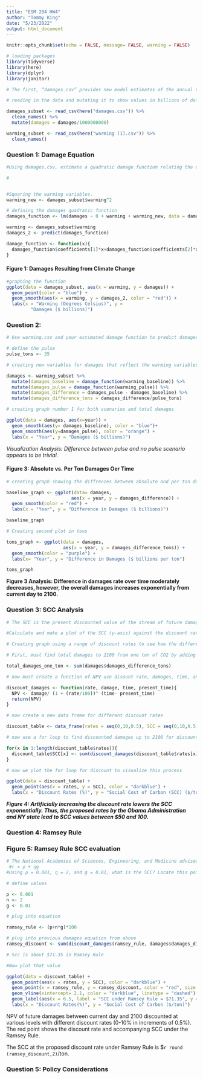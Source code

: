 ```yaml
---
title: "ESM 204 HW4"
author: "Tommy King"
date: "5/23/2022"
output: html_document
---
```


```r
knitr::opts_chunk$set(echo = FALSE, message= FALSE, warning = FALSE)

# loading packages 
library(tidyverse)
library(here)
library(dplyr)
library(janitor)

# The first, “damages.csv” provides new model estimates of the annual total damages from climate change at different levels of warming (in degrees C). The second dataset, “warming.csv” contains estimates of a baseline future climate trajectory (in degrees C) until 2100, and a second trajectory that adds a one-time pulse of CO2 today to the atmosphere. The pulse is 35 billion tons of carbon, which is roughly equal to annual global emissions. You can think of this as a “small” one-time pulse in carbon emissions.

# reading in the data and mutating it to show values in billions of dollars

damages_subset <- read_csv(here("damages.csv")) %>% 
  clean_names() %>% 
  mutate(damages = damages/1000000000)

warming_subset <- read_csv(here("warming (1).csv")) %>% 
  clean_names()

```

### Question 1: Damage Equation
```r
#Using damages.csv, estimate a quadratic damage function relating the dollar value of damages to the change in global mean temperature. Estimate a model with a zero intercept because damages by construction must equal zero when there is no climate change. Plot your estimated damage function, overlaid with a scatterplot of the underlying data.

#


#Squaring the warming variables. 
warming_new <- damages_subset$warming^2

# defining the damages quadratic function
damages_function <- lm(damages ~ 0 + warming + warming_new, data = damages_subset)

warming <- damages_subset$warming
damages_2 <- predict(damages_function)

damage_function <- function(x){
  damages_function$coefficients[1]*x+damages_function$coefficients[2]*x^2
}

```

#### **Figure 1: Damages Resulting from Climate Change**
```r
#graphing the function
ggplot(data = damages_subset, aes(x = warming, y = damages)) + 
  geom_point(color = "blue") + 
  geom_smooth(aes(x = warming, y = damages_2, color = "red")) + 
  labs(x = "Warming (Degrees Celsius)", y = 
         "Damages ($ billions)")
```

### Question 2: 
```r
# Use warming.csv and your estimated damage function to predict damages in each year under the baseline climate and the pulse scenario. Make four plots: (1) damages over time without the pulse, (2) damages over time with the pulse, (3) the difference in damages over time that arises from the pulse, and (4) the difference in damages over time from the pulse per ton of CO2 (you can assume that each ton of the pulse causes the same amount of damage).

# define the pulse 
pulse_tons <- 35 

# creating new variables for damages that reflect the warming variables from the warming subset

damages <- warming_subset %>% 
  mutate(damages_baseline = damage_function(warming_baseline)) %>% 
  mutate(damages_pulse = damage_function(warming_pulse)) %>% 
  mutate(damages_difference = damages_pulse - damages_baseline) %>% 
  mutate(damages_difference_tons = damages_difference/pulse_tons)

# creating graph number 1 for both scenarios and total damages

ggplot(data = damages, aes(x=year)) + 
  geom_smooth(aes(y= damages_baseline), color = "blue")+ 
  geom_smooth(aes(y=damages_pulse), color = "orange") + 
  labs(x = "Year", y = "Damages ($ billions)")

```


*Visualization Analysis: Difference between pulse and no pulse scenario appears to be trivial.* 

#### Figure 3: Absolute vs. Per Ton Damages Oer Time 
```r
# creating graph showing the diffrences between absolute and per ton damages over time between the two scenarios. Facet wrapping two plots to show these differences.

baseline_graph <- ggplot(data= damages, 
                        aes(x = year, y = damages_difference)) + 
  geom_smooth(color = "red") + 
  labs(x = "Year", y = "Difference in Damages ($ billions)")

baseline_graph

# Creating second plot in tons 

tons_graph <- ggplot(data = damages, 
                     aes(x = year, y = damages_difference_tons)) + 
  geom_smooth(color = "purple") + 
  labs(x= "Year", y = "Difference in Damages ($ billions per ton")

tons_graph

```

**Figure 3 Analysis: Difference in damages rate over time moderately decreases, however, the overall damages increases exponentially from current day to 2100.**


### Question 3: SCC Analysis
```r
# The SCC is the present discounted value of the stream of future damages caused by one additional ton of CO2. The Obama Administration used a discount rate of 3% to discount damages. Recently, New York State used a discount rate of 2%. 

#Calculate and make a plot of the SCC (y-axis) against the discount rate (x-axis) for a reasonable range of discount rates. Explain the intuition for how the discount rate affects the SCC.

# Creating graph using a range of discount rates to see how the different rates affect the SCC values on the y-axis 

# First, must find total damages to 2100 from one ton of CO2 by adding together all of damages_difference_tons

total_damages_one_ton <- sum(damages$damages_difference_tons)

# now must create a function of NPV use disount rate, damages, time, and present time

discount_damages <- function(rate, damage, time, present_time){
  NPV <- damage/ (1 + (rate/100))^ (time- present_time) 
  return(NPV)
}

# now create a new data frame for different discount rates 

discount_table <- data_frame(rates = seq(0,10,0.5), SCC = seq(0,10,0.5))

# now use a for loop to find discounted damages up to 2100 for discount rates from 0 to 10 and sum to find total damages per discount rate

for(x in 1:length(discount_table$rates)){
  discount_table$SCC[x] <- sum(discount_damages(discount_table$rates[x], damages$damages_difference_tons, damages$year, 2022))
}

# now we plot the for loop for discount to visualize this process 

ggplot(data = discount_table) + 
  geom_point(aes(x = rates, y = SCC), color = "darkblue") + 
  labs(x = "Discount Rates (%)", y = "Social Cost of Carbon (SCC) ($/ton)")
```

***Figure 4: Artificially increasing the discount rate lowers the SCC exponentially. Thus, the proposed rates by the Obama Administration and NY state lead to SCC values between $50 and 100.***

### Question 4: Ramsey Rule 
### Figure 5: Ramsey Rule SCC evaluation
```r
# The National Academies of Sciences, Engineering, and Medicine advised the government in a 2017 report to use the Ramsey Rule when discounting within the SCC calculation:
 #r = ρ + ηg
#Using ρ = 0.001, η = 2, and g = 0.01, what is the SCC? Locate this point on your graph from above.

# define values 

p <- 0.001
n <- 2
g <- 0.01

# plug into equation 

ramsey_rule <- (p+n*g)*100

# plug into previous damages equation from above 
ramsey_discount <- sum(discount_damages(ramsey_rule, damages$damages_difference_tons, damages$year,  2022))

# Scc is about $71.35 in Ramsey Rule

#Now plot that value 

ggplot(data = discount_table) + 
  geom_point(aes(x = rates, y = SCC), color = "darkblue") + 
  geom_point(x = ramsey_rule, y = ramsey_discount, color = "red", size = 4) + 
  geom_vline(xintercept= 2.1, color = "darkblue", linetype = "dashed") + 
  geom_label(aes(x = 6.5, label = "SCC under Ramsey Rule = $71.35", y = 72), color = "darkblue", angle = 90) + 
  labs(x = "Discount Rates(%)", y = "Social Cost of Carbon ($/ton)")

```

NPV of future damages between current day and 2100 discounted at various levels with different discount rates (0-10% in increments of 0.5%). The red point shows the discount rate and accompanying SCC under the Ramsey Rule. 

The SCC at the proposed discount rate under Ramsey Rule is $`r round (ramsey_discount,2)`/ton. 

### Question 5: Policy Considerations


